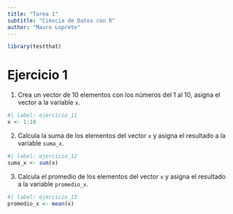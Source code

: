 ```yaml
---
title: "Tarea 1"
subtitle: "Ciencia de Datos con R"
author: "Mauro Loprete"
---
```


```r
library(testthat)
```

# Ejercicio 1

1. Crea un vector de 10 elementos con los números del 1 al 10, asigna el vector a la variable `x`.

```r
#| label: ejercicio_11
x <- 1:10
```

2. Calcula la suma de los elementos del vector `x` y asigna el resultado a la variable `suma_x`.

```r
#| label: ejercicio_12
suma_x <- sum(x)
```


3. Calcula el promedio de los elementos del vector `x` y asigna el resultado a la variable `promedio_x`.

```r
#| label: ejercicio_13
promedio_x <- mean(x)
```

